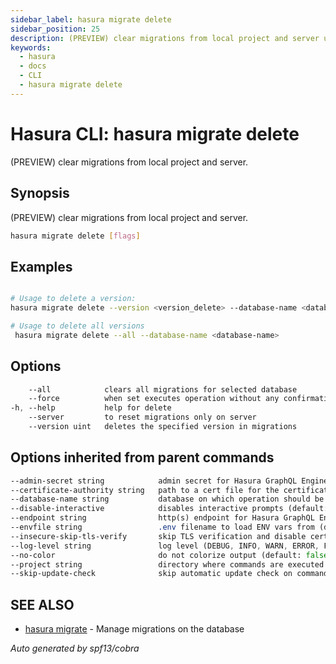 ```yaml
---
sidebar_label: hasura migrate delete
sidebar_position: 25
description: (PREVIEW) clear migrations from local project and server using the Hasura CLI
keywords:
  - hasura
  - docs
  - CLI
  - hasura migrate delete
---
```


# Hasura CLI: hasura migrate delete

(PREVIEW) clear migrations from local project and server.

## Synopsis

(PREVIEW) clear migrations from local project and server.

```bash
hasura migrate delete [flags]
```

## Examples

```bash

# Usage to delete a version:
hasura migrate delete --version <version_delete> --database-name <database-name>

# Usage to delete all versions
 hasura migrate delete --all --database-name <database-name>
```

## Options

```sass
    --all            clears all migrations for selected database
    --force          when set executes operation without any confirmation
-h, --help           help for delete
    --server         to reset migrations only on server
    --version uint   deletes the specified version in migrations
```

## Options inherited from parent commands

```sass
--admin-secret string            admin secret for Hasura GraphQL Engine (env "HASURA_GRAPHQL_ADMIN_SECRET")
--certificate-authority string   path to a cert file for the certificate authority (env "HASURA_GRAPHQL_CERTIFICATE_AUTHORITY")
--database-name string           database on which operation should be applied
--disable-interactive            disables interactive prompts (default: false) (env "HASURA_GRAPHQL_DISABLE_INTERACTIVE")
--endpoint string                http(s) endpoint for Hasura GraphQL Engine (env "HASURA_GRAPHQL_ENDPOINT")
--envfile string                 .env filename to load ENV vars from (default ".env")
--insecure-skip-tls-verify       skip TLS verification and disable cert checking (default: false) (env "HASURA_GRAPHQL_INSECURE_SKIP_TLS_VERIFY")
--log-level string               log level (DEBUG, INFO, WARN, ERROR, FATAL) (default "INFO")
--no-color                       do not colorize output (default: false)
--project string                 directory where commands are executed (default: current dir)
--skip-update-check              skip automatic update check on command execution
```

## SEE ALSO

* [hasura migrate](/hasura-cli/commands/hasura_migrate.mdx)	 - Manage migrations on the database

_Auto generated by spf13/cobra_
